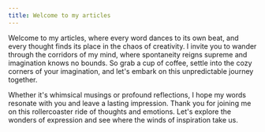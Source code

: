 ```yaml
---
title: Welcome to my articles
---
```


Welcome to my articles, where every word dances to its own beat, and every thought finds its place in the chaos of creativity. I invite you to wander through the corridors of my mind, where spontaneity reigns supreme and imagination knows no bounds. So grab a cup of coffee, settle into the cozy corners of your imagination, and let's embark on this unpredictable journey together.

Whether it's whimsical musings or profound reflections, I hope my words resonate with you and leave a lasting impression. Thank you for joining me on this rollercoaster ride of thoughts and emotions. Let's explore the wonders of expression and see where the winds of inspiration take us.
